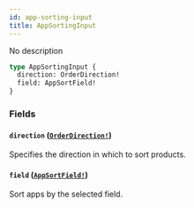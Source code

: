 ```yaml
---
id: app-sorting-input
title: AppSortingInput
---
```


No description

```graphql
type AppSortingInput {
  direction: OrderDirection!
  field: AppSortField!
}
```

### Fields

#### `direction` ([`OrderDirection!`](/docs/developer/api-reference/enums/order-direction))

Specifies the direction in which to sort products.

#### `field` ([`AppSortField!`](/docs/developer/api-reference/enums/app-sort-field))

Sort apps by the selected field.
